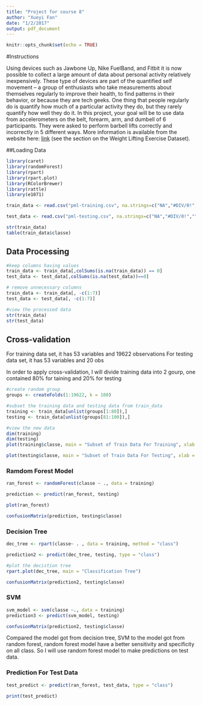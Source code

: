 ```yaml
---
title: "Project for course 8"
author: "Xueyi Fan"
date: "1/2/2017"
output: pdf_document
---
```


```r
knitr::opts_chunk$set(echo = TRUE)
```

#Instructions

Using devices such as Jawbone Up, Nike FuelBand, and Fitbit it is now possible to collect a large amount of data about personal activity relatively inexpensively. These type of devices are part of the quantified self movement – a group of enthusiasts who take measurements about themselves regularly to improve their health, to find patterns in their behavior, or because they are tech geeks. One thing that people regularly do is quantify how much of a particular activity they do, but they rarely quantify how well they do it. In this project, your goal will be to use data from accelerometers on the belt, forearm, arm, and dumbell of 6 participants. They were asked to perform barbell lifts correctly and incorrectly in 5 different ways. More information is available from the website here: [link](http://groupware.les.inf.puc-rio.br/har) (see the section on the Weight Lifting Exercise Dataset).

##Loading Data

```r
library(caret)
library(randomForest)
library(rpart)
library(rpart.plot)
library(RColorBrewer)
library(rattle)
library(e1071)

train_data <- read.csv("pml-training.csv", na.strings=c("NA","#DIV/0!",""), header=TRUE)

test_data <- read.csv("pml-testing.csv", na.strings=c("NA","#DIV/0!",""), header=TRUE)

str(train_data)
table(train_data$classe)


```

## Data Processing 
```r
#keep columns having values
train_data <- train_data[,colSums(is.na(train_data)) == 0]
test_data <- test_data[,colSums(is.na(test_data))==0]

# remove unnecessary columns
train_data <- train_data[, -c(1:7)]
test_data <- test_data[, -c(1:7)]

#view the processed data
str(train_data)
str(test_data)

```

## Cross-validation
For training data set, it has 53 variables and 19622 observations
For testing data set, it has 53 variables and 20 obs

In order to apply cross-validation, I will divide training data into 2 gourp, one contained 80% for taining and 20% for testing

```r
#create random group
groups <- createFolds(1:19622, k = 100)

#subset the training data and testing data from train_data
training <- train_data[unlist(groups[1:80]),]
testing <- train_data[unlist(groups[81:100]),]

#view the new data 
dim(training)
dim(testing)
plot(training$classe, main = "Subset of Train Data For Training", xlab = "classe levels", ylab = "Frequency")

plot(testing$classe, main = "Subset of Train Data For Testing", xlab = "classe levels", ylab = "Frequency")


```

### Ramdom Forest Model

```r
ran_forest <- randomForest(classe ~ ., data = training)

prediction <- predict(ran_forest, testing)

plot(ran_forest)

confusionMatrix(prediction, testing$classe)

```

### Decision Tree

```r
dec_tree <- rpart(classe~ . , data = training, method = "class")

prediction2 <- predict(dec_tree, testing, type = "class")

#plot the decistion tree
rpart.plot(dec_tree, main = "Classification Tree")

confusionMatrix(prediction2, testing$classe)

```

### SVM

```r

svm_model <- svm(classe ~., data = training)
prediction3 <- predict(svm_model, testing)

confusionMatrix(prediction2, testing$classe)

```

Compared the model got from decision tree, SVM to the model got from random forest, random forest model have a better sensitivity and specificity on all class. So I will use random forest model to make predictions on test data.

### Prediction For Test Data

```r

test_predict <- predict(ran_forest, test_data, type = "class")

print(test_predict)

```            






